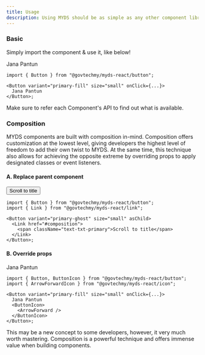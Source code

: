 ```yaml
---
title: Usage
description: Using MYDS should be as simple as any other component library
---
```



### Basic

Simply import the component & use it, like below!

<Preview>
  <PreviewButton
    variant="primary-fill"
    size="small"
    pantun="Berjalan-jalan ke kota tua, Membeli kuih di pasar pagi. Membuka jalan menuju dunia, 'Button' ditekan dengan jari. -- Copilot"
  >
    <span className="text-txt-white">Jana Pantun</span>
  </PreviewButton>
</Preview>

```tsx title="Basic Button"
import { Button } from "@govtechmy/myds-react/button";

<Button variant="primary-fill" size="small" onClick={...}>
  Jana Pantun
</Button>;
```

Make sure to refer each Component's API to find out what is available.

### Composition<a name="composition"></a>

MYDS components are built with composition in-mind. Composition offers customization at the lowest level, giving developers the highest level of freedom to add their own twist to MYDS.
At the same time, this technique also allows for achieving the opposite extreme by overriding props to apply designated classes or event listeners.

#### A. Replace parent component

<Preview>
  <Button variant="primary-ghost" size="small" asChild>
    <Link href="#composition" className="no-underline">Scroll to title</Link>
  </Button>

</Preview>

```tsx title="Anchor masked as Button"
import { Button } from "@govtechmy/myds-react/button";
import { Link } from "@govtechmy/myds-react/link";

<Button variant="primary-ghost" size="small" asChild>
  <Link href="#composition">
    <span className="text-txt-primary">Scroll to title</span>
  </Link>
</Button>;
```

#### B. Override props

<Preview>
  <PreviewButton
    variant="primary-fill"
    size="small"
    pantun="Berjalan-jalan ke kota tua, Membeli kuih di pasar pagi. Membuka jalan menuju dunia, 'Button' ditekan dengan jari. -- Copilot"
  >
    <span className="text-txt-white">Jana Pantun</span>
    <ButtonIcon>
      <ArrowForward />
    </ButtonIcon>
  </PreviewButton>
</Preview>

```tsx title="Button with Overidden Icon Props"
import { Button, ButtonIcon } from "@govtechmy/myds-react/button";
import { ArrowForwardIcon } from "@govtechmy/myds-react/icon";

<Button variant="primary-fill" size="small" onClick={...}>
  Jana Pantun
  <ButtonIcon>
    <ArrowForward />
  </ButtonIcon>
</Button>;
```

This may be a new concept to some developers, however, it very much worth mastering.
Composition is a powerful technique and offers immense value when building components.
